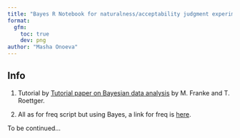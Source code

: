 ```yaml
---
title: "Bayes R Notebook for naturalness/acceptability judgment experiments"
format: 
  gfm:
    toc: true
    dev: png
author: "Masha Onoeva"
---
```


## Info

1.  Tutorial by [Tutorial paper on Bayesian data analysis](https://psyarxiv.com/cdxv3) by M. Franke and T. Roettger.

2.  All as for freq script but using Bayes, a link for freq is [here](https://github.com/mariaonoeva/stat-repo/blob/main/freq/script.md).

To be continued...
